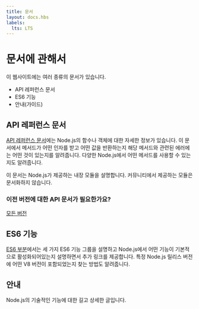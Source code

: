 ```yaml
---
title: 문서
layout: docs.hbs
labels:
  lts: LTS
---
```


# 문서에 관해서

이 웹사이트에는 여러 종류의 문서가 있습니다.

-   API 레퍼런스 문서
-   ES6 기능
-   안내(가이드)

## API 레퍼런스 문서

[API 레퍼런스 문서](https://nodejs.org/api/)에는 Node.js의 함수나 객체에 대한 자세한 정보가 있습니다.
이 문서에서 메서드가 어떤 인자를 받고 어떤 값을 반환하는지 해당 메서드와 관련된 에러에는 어떤 것이
있는지를 알려줍니다. 다양한 Node.js에서 어떤 메서드를 사용할 수 있는지도 알려줍니다.

이 문서는 Node.js가 제공하는 내장 모듈을 설명합니다. 커뮤니티에서 제공하는 모듈은 문서화하지 않습니다.

<div className="highlight-box">

### 이전 버전에 대한 API 문서가 필요한가요?

<NodeApiVersionLinks />

[모든 버전](https://nodejs.org/docs/)

</div>

## ES6 기능

[ES6 부분](/ko/docs/es6/)에서는 세 가지 ES6 기능 그룹을 설명하고 Node.js에서 어떤 기능이
기본적으로 활성화되어있는지 설명하면서 추가 링크를 제공합니다. 특정 Node.js 릴리스 버전에
어떤 V8 버전이 포함되었는지 찾는 방법도 알려줍니다.

## 안내

Node.js의 기술적인 기능에 대한 길고 상세한 글입니다.
